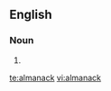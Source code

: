 ==English==
===Noun===
{{en-noun}}
# {{alternative spelling of|[[almanac]]}}

[[te:almanack]]
[[vi:almanack]]